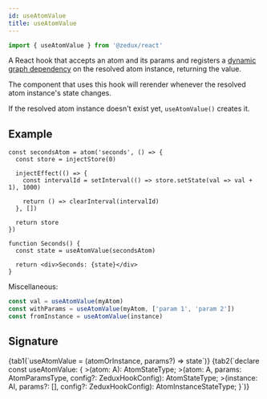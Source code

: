 ```yaml
---
id: useAtomValue
title: useAtomValue
---
```



```ts
import { useAtomValue } from '@zedux/react'
```

A React hook that accepts an atom and its params and registers a [dynamic graph dependency](../glossary#dynamic-graph-dependency) on the resolved atom instance, returning the value.

The component that uses this hook will rerender whenever the resolved atom instance's state changes.

If the resolved atom instance doesn't exist yet, `useAtomValue()` creates it.

## Example

```tsx live ecosystemId=useAtomValue/example resultVar=Seconds
const secondsAtom = atom('seconds', () => {
  const store = injectStore(0)

  injectEffect(() => {
    const intervalId = setInterval(() => store.setState(val => val + 1), 1000)

    return () => clearInterval(intervalId)
  }, [])

  return store
})

function Seconds() {
  const state = useAtomValue(secondsAtom)

  return <div>Seconds: {state}</div>
}
```

Miscellaneous:

```ts
const val = useAtomValue(myAtom)
const withParams = useAtomValue(myAtom, ['param 1', 'param 2'])
const fromInstance = useAtomValue(instance)
```

## Signature

<Tabs>
  {tab1(`useAtomValue = (atomOrInstance, params?) => state`)}
  {tab2(`declare const useAtomValue: {
  <A extends AtomBase<any, [], any>>(atom: A): AtomStateType<A>;
  <A extends AtomBase<any, [...any], any>>(atom: A, params: AtomParamsType<A>, config?: ZeduxHookConfig): AtomStateType<A>;
  <AI extends AtomInstanceBase<any, [...any], any>>(instance: AI, params?: [], config?: ZeduxHookConfig): AtomInstanceStateType<AI>;
}`)}
</Tabs>

<InjectAtomValueLegend name="useAtomValue" />
